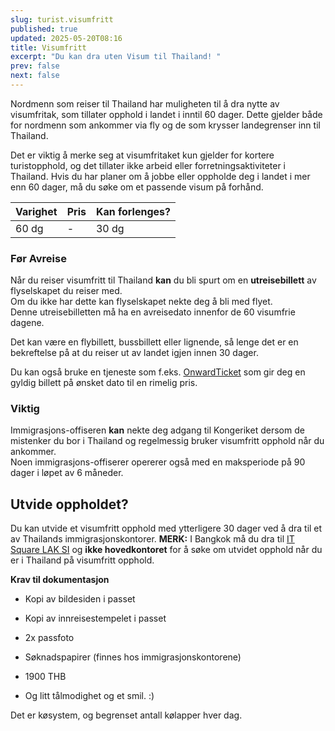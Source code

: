 ```yaml
---
slug: turist.visumfritt
published: true
updated: 2025-05-20T08:16
title: Visumfritt
excerpt: "Du kan dra uten Visum til Thailand! "
prev: false
next: false
---
```

Nordmenn som reiser til Thailand har muligheten til å dra nytte av visumfritak, som tillater opphold i landet i inntil 60 dager. Dette gjelder både for nordmenn som ankommer via fly og de som krysser landegrenser inn til Thailand.

Det er viktig å merke seg at visumfritaket kun gjelder for kortere turistopphold, og det tillater ikke arbeid eller forretningsaktiviteter i Thailand. Hvis du har planer om å jobbe eller oppholde deg i landet i mer enn 60 dager, må du søke om et passende visum på forhånd.

| Varighet | Pris | Kan forlenges? |
| --- | --- | --- |
| 60 dg | \-  | 30 dg |

### Før Avreise

Når du reiser visumfritt til Thailand **kan** du bli spurt om en **utreisebillett** av flyselskapet du reiser med.  
Om du ikke har dette kan flyselskapet nekte deg å bli med flyet.  
Denne utreisebilletten må ha en avreisedato innenfor de 60 visumfrie dagene.

Det kan være en flybillett, bussbillett eller lignende, så lenge det er en bekreftelse på at du reiser ut av landet igjen innen 30 dager.

Du kan også bruke en tjeneste som f.eks. [OnwardTicket](https://go.norskithailand.info/onwardticket) som gir deg en gyldig billett på ønsket dato til en rimelig pris.

### Viktig

Immigrasjons-offiseren **kan** nekte deg adgang til Kongeriket dersom de mistenker du bor i Thailand og regelmessig bruker visumfritt opphold når du ankommer.  
Noen immigrasjons-offiserer opererer også med en maksperiode på 90 dager i løpet av 6 måneder.

## Utvide oppholdet?

Du kan utvide et visumfritt opphold med ytterligere 30 dager ved å dra til et av Thailands immigrasjonskontorer. **MERK:** I Bangkok må du dra til [IT Square LAK SI](https://g.co/kgs/a6jYky) og **ikke hovedkontoret** for å søke om utvidet opphold når du er i Thailand på visumfritt opphold.

**Krav til dokumentasjon**

*   Kopi av bildesiden i passet
    
*   Kopi av innreisestempelet i passet
    
*   2x passfoto
    
*   Søknadspapirer (finnes hos immigrasjonskontorene)
    
*   1900 THB
    
*   Og litt tålmodighet og et smil. :)
    

Det er køsystem, og begrenset antall kølapper hver dag.